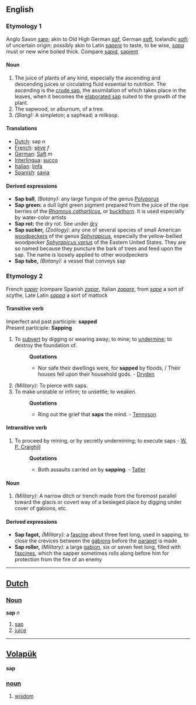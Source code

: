 ==English==
===Etymology 1===
Anglo Saxon ''[[sæp]]''; akin to Old High German ''[[saf]]'', German ''[[saft]]'', Icelandic ''[[safi]]''; of uncertain origin; possibly akin to Latin ''[[sapere]]'' to taste, to be wise, ''[[sapa]]'' must or new wine boiled thick. Compare [[sapid]], [[sapient]]
====Noun====
#The juice of plants of any kind, especially the ascending and descending juices or circulating fluid essential to nutrition.  The ascending is the [[crude sap]], the assimilation of which takes place in the leaves, when it becomes the [[elaborated sap]] suited to the growth of the plant.
#The sapwood, or alburnum, of a tree.
#''(Slang):'' A simpleton; a saphead; a milksop. 
==== Translations ==== 
*[[Dutch]]: sap ''n''
*[[French]]: [[sève]] ''f''
*[[German]]: [[Saft]] ''m''
*[[Interlingua]]: [[succo]] 
*[[Italian]]: [[linfa]] 
*[[Spanish]]: [[savia]] 
====Derived expressions====
*'''Sap ball''', ''(Botany):'' any large fungus of the genus [[Polyporus]]
*'''Sap green:''' a dull light green pigment prepared from the juice of the ripe berries of the ''[[Rhamnus catharticus]]'', or [[buckthorn]]. It is used especially by water-color artists
*'''Sap rot:''' the dry rot. See under [[dry]]
*'''Sap sucker,''' ''(Zoölogy):'' any one of several species of small American [[woodpeckers]] of the genus ''[[Sphyrapicus]]'', especially the yellow-bellied woodpecker ''[[Sphyrapicus varius]]'' of the Eastern United States. They are so named because they puncture the bark of trees and feed upon the sap. The name is loosely applied to other woodpeckers
*'''Sap tube,''' ''(Botany):'' a vessel that conveys sap
===Etymology 2===
French ''[[saper]]'' (compare Spanish ''[[zapar]]'', Italian ''[[zapare]]'', from ''[[sape]]'' a sort of scythe, Late Latin ''[[sappa]]'' a sort of mattock
====Transitive verb====
Imperfect and past participle: '''sapped'''<br>
Present participle: '''Sapping'''
#To [[subvert]] by digging or wearing away; to mine; to [[undermine]]; to destroy the foundation of.
#:'''Quotations'''
#:*Nor safe their dwellings were, for '''sapped''' by floods, / Their houses fell upon their household gods. - [[Dryden]]
#''(Military):'' To pierce with saps.
#To make unstable or infirm; to unsettle; to weaken.
#:'''Quotations'''
#:*Ring out the grief that '''saps''' the mind. - [[Tennyson]]
====Intransitive verb====
#To proceed by mining, or by secretly undermining; to execute saps - [[W. P. Craighill]]
#:'''Quotations'''
#:*Both assaults carried on by '''sapping'''. - [[Tatler]]
====Noun====
#''(Military):'' A narrow ditch or trench made from the foremost parallel toward the glacis or covert way of a besieged place by digging under cover of gabions, etc.
====Derived expressions====
*'''Sap fagot,''' ''(Military):'' a [[fascine]] about three feet long, used in sapping, to close the crevices between the [[gabions]] before the [[parapet]] is made
*'''Sap roller,''' ''(Military):'' a large [[gabion]], six or seven feet long, filled with [[fascine]]s, which the sapper sometimes rolls along before him for protection from the fire of an enemy
----

==[[Dutch]]==
===[[Noun]]===
'''sap''' ''n''

# [[sap]]
# [[juice]]

----
== [[Volapük]] == 
'''sap'''
=== [[noun]] === 
# [[wisdom]]